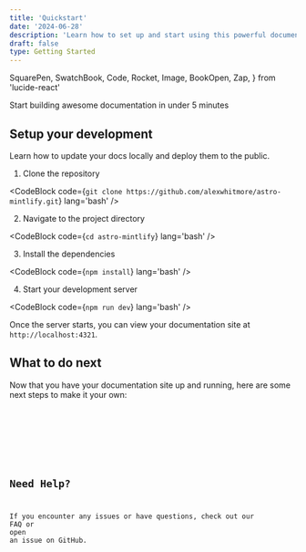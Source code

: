 ```yaml
---
title: 'Quickstart'
date: '2024-06-28'
description: 'Learn how to set up and start using this powerful documentation template.'
draft: false
type: Getting Started
---
```


  SquarePen,
  SwatchBook,
  Code,
  Rocket,
  Image,
  BookOpen,
  Zap,
} from 'lucide-react'

Start building awesome documentation in under 5 minutes

<Callout
  variant='warning'
  alertTitle='Prerequisites'
  alertDescription='Before you begin, make sure you have Node.js (v18.17.1 or v20.3.0) installed on your system.'
/>

## Setup your development

Learn how to update your docs locally and deploy them to the public.

1. Clone the repository

<CodeBlock
  code={`git clone https://github.com/alexwhitmore/astro-mintlify.git`}
  lang='bash'
/>

2.  Navigate to the project directory

<CodeBlock code={`cd astro-mintlify`} lang='bash' />

3. Install the dependencies

<CodeBlock code={`npm install`} lang='bash' />

4. Start your development server

<CodeBlock code={`npm run dev`} lang='bash' />

Once the server starts, you can view your documentation site at `http://localhost:4321`.

## What to do next

Now that you have your documentation site up and running, here are some next steps to make it your own:

<CardGrid>
  <Card
    header='Add your first page'
    content='Learn how to create and organize new documentation pages.'
    href='/essentials/creating-pages'
    withIcon>
    <SquarePen className='stroke-primary' />
  </Card>
  <Card
    header='Customize your style'
    content="Tailor your docs to match your brand's colors and aesthetics."
    href='/essentials/theming'
    withIcon>
    <SwatchBook className='stroke-primary' />
  </Card>
  <Card
    header='Use custom components'
    content='Enhance your docs with pre-built and custom components.'
    href='/essentials/components'
    withIcon>
    <Code className='stroke-primary' />
  </Card>
  <Card
    header='Add images and media'
    content='Learn how to include images, videos, and other media in your docs.'
    href='/essentials/images'
    withIcon>
    <Image className='stroke-primary' />
  </Card>
</CardGrid>

## Need Help?

If you encounter any issues or have questions, check out our <ExternalLink url="/community/faq">FAQ</ExternalLink> or <ExternalLink url="https://github.com/alexwhitmore/astro-mintlify/issues">open an issue</ExternalLink> on GitHub.

<Callout
  variant='note'
  alertTitle='Support the project'
  alertDescription="Remember to star the project on GitHub if you're enjoying it!"
/>
